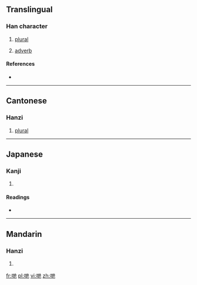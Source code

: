 ==Translingual==

===Han character===
{{Han char|rn=30|rad=口|as=06|sn=9|four=|canj=口土心木 (RGPD)|ids=⿰[[口]][[地]]}}

# {{context|Cantonese|lang=mul}} [[plural]]
# [[adverb]]

====References====
* {{Han ref|kx=0189.271|dkj=03619|hdz=10612.070|uh=54CB|ud=21707}}

----

==Cantonese==

===Hanzi===
{{yue-hanzi|jyut=|y=dei6}}

# [[plural]]

----

==Japanese==

===Kanji===
{{ja-kanji|grade=|rs=口06}}

# {{defn|lang=ja|sort=口06}}

====Readings====
* {{ja-readings|on=[[てつ]] (tetsu)|kun=}}

----

==Mandarin==

===Hanzi===
{{cmn-hanzi|pin=[[dì]] ([[di4]])|wg=ti<sup>4</sup>}}

# {{defn|lang=cmn|sort=口06}}

[[fr:哋]]
[[pl:哋]]
[[vi:哋]]
[[zh:哋]]